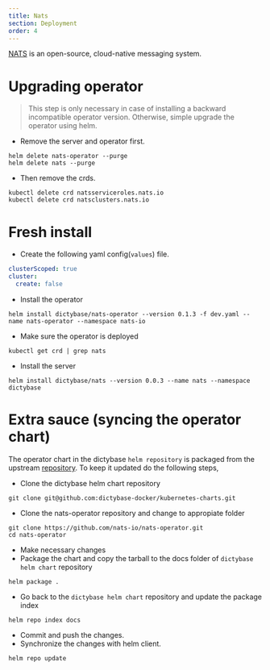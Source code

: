 ```yaml
---
title: Nats
section: Deployment
order: 4
---
```


[NATS](https://nats.io/) is an open-source, cloud-native messaging system.

# Upgrading operator

> This step is only necessary in case of installing a backward incompatible operator version.
> Otherwise, simple upgrade the operator using helm.

- Remove the server and operator first.

```shell
helm delete nats-operator --purge
helm delete nats --purge
```

- Then remove the crds.

```shell
kubectl delete crd natsserviceroles.nats.io
kubectl delete crd natsclusters.nats.io
```

# Fresh install

- Create the following yaml config(`values`) file.

```yaml
clusterScoped: true
cluster:
  create: false
```

- Install the operator

```shell
helm install dictybase/nats-operator --version 0.1.3 -f dev.yaml --name nats-operator --namespace nats-io
```

- Make sure the operator is deployed

```shell
kubectl get crd | grep nats
```

- Install the server

```shell
helm install dictybase/nats --version 0.0.3 --name nats --namespace dictybase
```

# Extra sauce (syncing the operator chart)

The operator chart in the dictybase `helm repository` is packaged from the
upstream [repository](https://github.com/nats-io/nats-operator). To keep it
updated do the following steps,

- Clone the dictybase helm chart repository

```shell
git clone git@github.com:dictybase-docker/kubernetes-charts.git
```

- Clone the nats-operator repository and change to appropiate folder

```shell
git clone https://github.com/nats-io/nats-operator.git
cd nats-operator
```

- Make necessary changes
- Package the chart and copy the tarball to the docs folder of `dictybase helm chart` repository

```shell
helm package .
```

- Go back to the `dictybase helm chart` repository and update the package index

```shell
helm repo index docs
```

- Commit and push the changes.
- Synchronize the changes with helm client.

```shell
helm repo update
```
